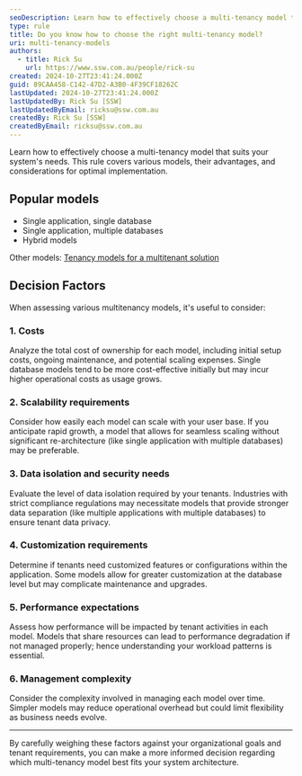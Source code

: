 ```yaml
---
seoDescription: Learn how to effectively choose a multi-tenancy model that suits your system's needs. This rule covers various models, their advantages, and considerations for optimal implementation.
type: rule
title: Do you know how to choose the right multi-tenancy model?
uri: multi-tenancy-models
authors:
  - title: Rick Su
    url: https://www.ssw.com.au/people/rick-su
created: 2024-10-27T23:41:24.000Z
guid: 89CAA458-C142-47D2-A3B0-4F39CF18262C
lastUpdated: 2024-10-27T23:41:24.000Z
lastUpdatedBy: Rick Su [SSW]
lastUpdatedByEmail: ricksu@ssw.com.au
createdBy: Rick Su [SSW]
createdByEmail: ricksu@ssw.com.au
---
```


Learn how to effectively choose a multi-tenancy model that suits your system's needs. This rule covers various models, their advantages, and considerations for optimal implementation.
## Popular models

* Single application, single database
* Single application, multiple databases
* Hybrid models

Other models: [Tenancy models for a multitenant solution](https://learn.microsoft.com/en-us/azure/architecture/guide/multitenant/considerations/tenancy-models)

## Decision Factors

When assessing various multitenancy models, it's useful to consider:

### 1. Costs

Analyze the total cost of ownership for each model, including initial setup costs, ongoing maintenance, and potential scaling expenses. Single database models tend to be more cost-effective initially but may incur higher operational costs as usage grows.

### 2. Scalability requirements

Consider how easily each model can scale with your user base. If you anticipate rapid growth, a model that allows for seamless scaling without significant re-architecture (like single application with multiple databases) may be preferable.

### 3. Data isolation and security needs

Evaluate the level of data isolation required by your tenants. Industries with strict compliance regulations may necessitate models that provide stronger data separation (like multiple applications with multiple databases) to ensure tenant data privacy.

### 4. Customization requirements

Determine if tenants need customized features or configurations within the application. Some models allow for greater customization at the database level but may complicate maintenance and upgrades.

### 5. Performance expectations

Assess how performance will be impacted by tenant activities in each model. Models that share resources can lead to performance degradation if not managed properly; hence understanding your workload patterns is essential.

### 6. Management complexity

Consider the complexity involved in managing each model over time. Simpler models may reduce operational overhead but could limit flexibility as business needs evolve.

---

By carefully weighing these factors against your organizational goals and tenant requirements, you can make a more informed decision regarding which multi-tenancy model best fits your system architecture.
